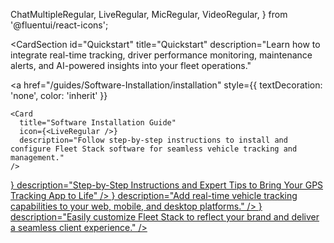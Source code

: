   ChatMultipleRegular,
  LiveRegular,
  MicRegular,
  VideoRegular,
} from '@fluentui/react-icons';

<CardSection
  id="Quickstart"
  title="Quickstart"
  description="Learn how to integrate real-time tracking, driver performance monitoring, maintenance alerts, and AI-powered insights into your fleet operations."
>
  <a
    href="/guides/Software-Installation/installation"
    style={{ textDecoration: 'none', color: 'inherit' }}
  >
    <Card
      title="Software Installation Guide"
      icon={<LiveRegular />}
      description="Follow step-by-step instructions to install and configure Fleet Stack software for seamless vehicle tracking and management."
    />
  </a>
  <a
    href="https://studio.fleetstackglobal.com/"
    style={{ textDecoration: 'none', color: 'inherit' }}
  >
    <Card
      title="Build your own GPS Tracking Application"
      icon={<LiveRegular />}
      description="Step-by-Step Instructions and Expert Tips to Bring Your GPS Tracking App to Life"
    />
  </a>
  <a
    href="/guides/Features-and-Tools/live-tracking"
    style={{ textDecoration: 'none', color: 'inherit' }}
  >
    <Card
      title="Live Tracking Guide"
      icon={<LiveRegular />}
      description="Add real-time vehicle tracking capabilities to your web, mobile, and desktop platforms."
    />
  </a>
  <a
    href="/guides/administration/white-label"
    style={{ textDecoration: 'none', color: 'inherit' }}
  >
    <Card
      title="White Label Guide"
      icon={<LiveRegular />}
      description="Easily customize Fleet Stack to reflect your brand and deliver a seamless client experience."
    />
  </a>
</CardSection>
